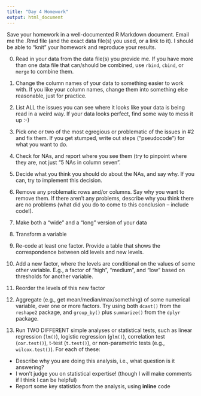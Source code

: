 ```yaml
---
title: "Day 4 Homework"
output: html_document
---
```


Save your homework in a well-documented R Markdown document.  Email me the .Rmd file (and the exact data file(s) you used, or a link to it). I should be able to "knit" your homework and reproduce your results.

0. Read in your data from the data file(s) you provide me. If you have more than one data file that can/should be combined, use `rbind`, `cbind`, or `merge` to combine them.

1. Change the column names of your data to something easier to work with.  If you like your column names, change them into something else reasonable, just for practice.

2. List ALL the issues you can see where it looks like your data is being read in a weird way.  If your data looks perfect, find some way to mess it up :-)

3. Pick one or two of the most egregious or problematic of the issues in #2 and fix them.  If you get stumped, write out steps ("pseudocode") for what you want to do.

4. Check for NAs, and report where you see them (try to pinpoint where they are, not just "5 NAs in column seven".

5. Decide what you think you should do about the NAs, and say why.  If you can, try to implement this decision.

6. Remove any problematic rows and/or columns.  Say why you want to remove them.  If there aren't any problems, describe why you think there are no problems (what did you do to come to this conclusion -- include code!).

7. Make both a "wide" and a "long" version of your data

8. Transform a variable

9. Re-code at least one factor.  Provide a table that shows the correspondence between old levels and new levels.

10. Add a new factor, where the levels are conditional on the values of some other variable. E.g., a factor of "high", "medium", and "low" based on thresholds for another variable.

11. Reorder the levels of this new factor

12. Aggregate (e.g., get mean/median/max/something) of some numerical variable, over one or more factors.  Try using both `dcast()` from the `reshape2` package, and `group_by()` plus `summarize()` from the `dplyr` package.

13. Run TWO DIFFERENT simple analyses or statistical tests, such as linear regression (`lm()`), logistic regression (`glm()`), correlation test (`cor.test()`), t-test (`t.test()`), or non-parametric tests (e.g., `wilcox.test()`).  For each of these:
  - Describe why you are doing this analysis, i.e., what question is it answering?
  - I won't judge you on statistical expertise!  (though I will make comments if I think I can be helpful)
  - Report some key statistics from the analysis, using **inline** code
  
